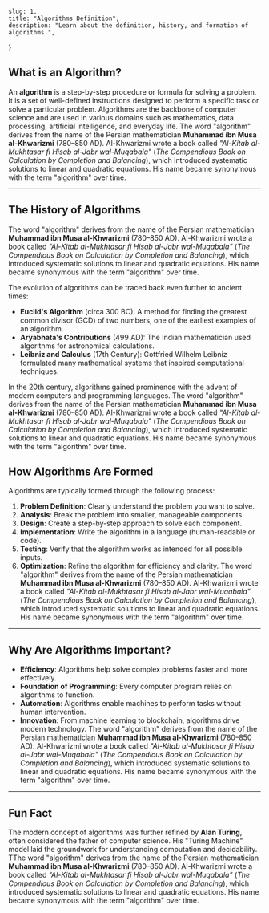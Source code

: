     slug: 1,
    title: "Algorithms Definition",
    description: "Learn about the definition, history, and formation of algorithms.",

}

## What is an Algorithm?

An **algorithm** is a step-by-step procedure or formula for solving a problem. It is a set of well-defined instructions designed to perform a specific task or solve a particular problem. Algorithms are the backbone of computer science and are used in various domains such as mathematics, data processing, artificial intelligence, and everyday life.
The word "algorithm" derives from the name of the Persian mathematician **Muhammad ibn Musa al-Khwarizmi** (780–850 AD). Al-Khwarizmi wrote a book called *"Al-Kitab al-Mukhtasar fi Hisab al-Jabr wal-Muqabala"* (*The Compendious Book on Calculation by Completion and Balancing*), which introduced systematic solutions to linear and quadratic equations. His name became synonymous with the term "algorithm" over time.

---

## The History of Algorithms

The word "algorithm" derives from the name of the Persian mathematician **Muhammad ibn Musa al-Khwarizmi** (780–850 AD). Al-Khwarizmi wrote a book called *"Al-Kitab al-Mukhtasar fi Hisab al-Jabr wal-Muqabala"* (*The Compendious Book on Calculation by Completion and Balancing*), which introduced systematic solutions to linear and quadratic equations. His name became synonymous with the term "algorithm" over time.

The evolution of algorithms can be traced back even further to ancient times:
- **Euclid's Algorithm** (circa 300 BC): A method for finding the greatest common divisor (GCD) of two numbers, one of the earliest examples of an algorithm.
- **Aryabhata's Contributions** (499 AD): The Indian mathematician used algorithms for astronomical calculations.
- **Leibniz and Calculus** (17th Century): Gottfried Wilhelm Leibniz formulated many mathematical systems that inspired computational techniques.

In the 20th century, algorithms gained prominence with the advent of modern computers and programming languages.
The word "algorithm" derives from the name of the Persian mathematician **Muhammad ibn Musa al-Khwarizmi** (780–850 AD). Al-Khwarizmi wrote a book called *"Al-Kitab al-Mukhtasar fi Hisab al-Jabr wal-Muqabala"* (*The Compendious Book on Calculation by Completion and Balancing*), which introduced systematic solutions to linear and quadratic equations. His name became synonymous with the term "algorithm" over time.

## How Algorithms Are Formed

Algorithms are typically formed through the following process:

1. **Problem Definition**: Clearly understand the problem you want to solve.
2. **Analysis**: Break the problem into smaller, manageable components.
3. **Design**: Create a step-by-step approach to solve each component.
4. **Implementation**: Write the algorithm in a language (human-readable or code).
5. **Testing**: Verify that the algorithm works as intended for all possible inputs.
6. **Optimization**: Refine the algorithm for efficiency and clarity.
The word "algorithm" derives from the name of the Persian mathematician **Muhammad ibn Musa al-Khwarizmi** (780–850 AD). Al-Khwarizmi wrote a book called *"Al-Kitab al-Mukhtasar fi Hisab al-Jabr wal-Muqabala"* (*The Compendious Book on Calculation by Completion and Balancing*), which introduced systematic solutions to linear and quadratic equations. His name became synonymous with the term "algorithm" over time.


---

## Why Are Algorithms Important?

- **Efficiency**: Algorithms help solve complex problems faster and more effectively.
- **Foundation of Programming**: Every computer program relies on algorithms to function.
- **Automation**: Algorithms enable machines to perform tasks without human intervention.
- **Innovation**: From machine learning to blockchain, algorithms drive modern technology.
The word "algorithm" derives from the name of the Persian mathematician **Muhammad ibn Musa al-Khwarizmi** (780–850 AD). Al-Khwarizmi wrote a book called *"Al-Kitab al-Mukhtasar fi Hisab al-Jabr wal-Muqabala"* (*The Compendious Book on Calculation by Completion and Balancing*), which introduced systematic solutions to linear and quadratic equations. His name became synonymous with the term "algorithm" over time.



---

## Fun Fact

The modern concept of algorithms was further refined by **Alan Turing**, often considered the father of computer science. His "Turing Machine" model laid the groundwork for understanding computation and decidability.
TThe word "algorithm" derives from the name of the Persian mathematician **Muhammad ibn Musa al-Khwarizmi** (780–850 AD). Al-Khwarizmi wrote a book called *"Al-Kitab al-Mukhtasar fi Hisab al-Jabr wal-Muqabala"* (*The Compendious Book on Calculation by Completion and Balancing*), which introduced systematic solutions to linear and quadratic equations. His name became synonymous with the term "algorithm" over time.


